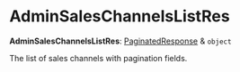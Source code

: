 
# AdminSalesChannelsListRes

 **AdminSalesChannelsListRes**: [PaginatedResponse](../interfaces/medusa.PaginatedResponse.mdx) & `object`

The list of sales channels with pagination fields.

